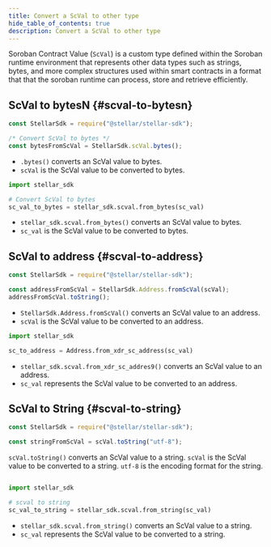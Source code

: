 ```yaml
---
title: Convert a ScVal to other type
hide_table_of_contents: true
description: Convert a ScVal to other type
---
```



Soroban Contract Value (`ScVal`) is a custom type defined within the Soroban runtime environment that represents other data types such as strings, bytes, and more complex structures used within smart contracts in a format that that the soroban runtime can process, store and retrieve efficiently.

## ScVal to bytesN {#scval-to-bytesn}

<Tabs groupId="language">
<TabItem value="js" label="JS">

```js
const StellarSdk = require("@stellar/stellar-sdk");

/* Convert ScVal to bytes */
const bytesFromScVal = StellarSdk.scVal.bytes();
```

- `.bytes()` converts an ScVal value to bytes.
- `scVal` is the ScVal value to be converted to bytes.

</TabItem>
<TabItem value="python" label="Python">

```python
import stellar_sdk

# Convert ScVal to bytes
sc_val_to_bytes = stellar_sdk.scval.from_bytes(sc_val)
```

- `stellar_sdk.scval.from_bytes()` converts an ScVal value to bytes.
- `sc_val` is the ScVal value to be converted to bytes.

</TabItem>
</Tabs>

## ScVal to address {#scval-to-address}

<Tabs groupId="language">
<TabItem value="js" label="JS">

```js
const StellarSdk = require("@stellar/stellar-sdk");

const addressFromScVal = StellarSdk.Address.fromScVal(scVal);
addressFromScVal.toString();
```

- `StellarSdk.Address.fromScVal()` converts an ScVal value to an address.
- `scVal` is the ScVal value to be converted to an address.

</TabItem>
<TabItem value="python" label="Python">

```python
import stellar_sdk

sc_to_address = Address.from_xdr_sc_address(sc_val)
```

- `stellar_sdk.scval.from_xdr_sc_addres9()` converts an ScVal value to an address.
- `sc_val` represents the ScVal value to be converted to an address.

</TabItem>
</Tabs>

## ScVal to String {#scval-to-string}

<Tabs groupId="language">
<TabItem value="js" label="JS">

```js
const StellarSdk = require("@stellar/stellar-sdk");

const stringFromScVal = scVal.toString("utf-8");
```

`scVal.toString()` converts an ScVal value to a string. `scVal` is the ScVal value to be converted to a string. `utf-8` is the encoding format for the string.

</TabItem>
<TabItem value="python" label="Python">

```python

import stellar_sdk

# scval to string
sc_val_to_string = stellar_sdk.scval.from_string(sc_val)
```

- `stellar_sdk.scval.from_string()` converts an ScVal value to a string.
- `sc_val` represents the ScVal value to be converted to a string.

</TabItem>
</Tabs>
